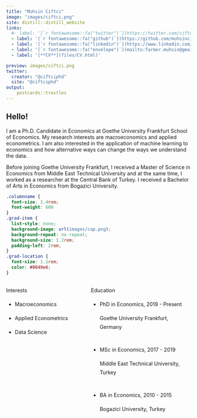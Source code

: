 ```yaml
---
title: "Muhsin Ciftci"
image: "images/ciftci.png"
site: distill::distill_website
links:
  #- label: '[`r fontawesome::fa("twitter")`](https://twitter.com/ciftciphd)'
  - label: '[`r fontawesome::fa("github")`](https://github.com/muhsinciftci)'
  - label: '[`r fontawesome::fa("linkedin")`](https://www.linkedin.com/in/muhsinciftci/)'
  - label: '[`r fontawesome::fa("envelope")`](mailto:farmer.muhsin@gmail.com)'
  - label: '[**CV**](files/CV.html)'

preview: images/ciftci.png
twitter:
  creator: "@ciftciphd"
  site: "@ciftciphd"
output:
    postcards::trestles
---
```



## Hello!

I am a Ph.D. Candidate in Economics at Goethe University Frankfurt School of Economics. My research interests are macroeconomics and applied econometrics. I am also interested in the application of machine learning to economics and how alternative ways can change the ways we understand the data.
  
Before joining Goethe University Frankfurt, I received a Master of Science in Economics from Middle East Technical University and at the same time, I worked as a researcher at the Central Bank of Turkey. I received a Bachelor of Arts in Economics from Bogazici University.


```css
.columnname {
  font-size: 1.4rem; 
  font-weight: 600
}
.grad-item {
  list-style: none;
  background-image: url(images/cap.png);
  background-repeat: no-repeat;  
  background-size: 1.2rem; 
  padding-left: 2rem;
}
.grad-location {
  font-size: 1.1rem;
  color: #0049e6;
}

```


:::: {style="display: grid; grid-template-columns: 40% 50%; grid-column-gap: 30px; line-height: 1.5rem;"}

::: {}
<span class = "columnname"> Interests </span>

* Macroeconomics

* Applied Econometrics

* Data Science
:::


::: {}
<span class = "columnname"> Education </span>

<ul>
 
<li class = "grad-item">   PhD in Economics, 2019 - Present <br> <p class = "grad-location"> Goethe University Frankfurt, Germany </p> </li>
<br>
<li class = "grad-item">   MSc in Economics, 2017 - 2019 <br>
<p class = "grad-location"> Middle East Technical University, Turkey </p> </li>
<br>
<li class = "grad-item">   BA in Economics, 2010 - 2015 <br> <p class = "grad-location"> Bogazici University, Turkey </p> 
</li>

</ul>
:::

::::




